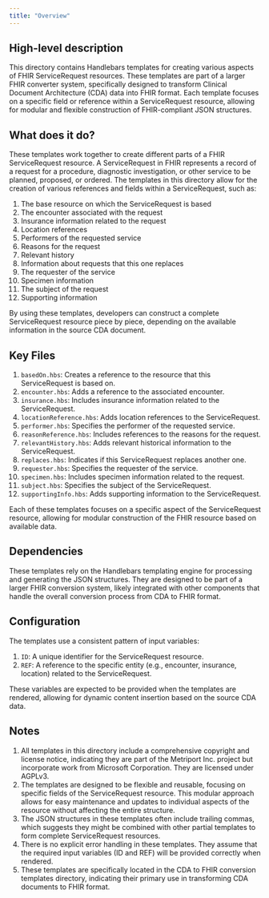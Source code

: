 ```yaml
---
title: "Overview"
---
```


## High-level description
This directory contains Handlebars templates for creating various aspects of FHIR ServiceRequest resources. These templates are part of a larger FHIR converter system, specifically designed to transform Clinical Document Architecture (CDA) data into FHIR format. Each template focuses on a specific field or reference within a ServiceRequest resource, allowing for modular and flexible construction of FHIR-compliant JSON structures.

## What does it do?
These templates work together to create different parts of a FHIR ServiceRequest resource. A ServiceRequest in FHIR represents a record of a request for a procedure, diagnostic investigation, or other service to be planned, proposed, or ordered. The templates in this directory allow for the creation of various references and fields within a ServiceRequest, such as:

1. The base resource on which the ServiceRequest is based
2. The encounter associated with the request
3. Insurance information related to the request
4. Location references
5. Performers of the requested service
6. Reasons for the request
7. Relevant history
8. Information about requests that this one replaces
9. The requester of the service
10. Specimen information
11. The subject of the request
12. Supporting information

By using these templates, developers can construct a complete ServiceRequest resource piece by piece, depending on the available information in the source CDA document.

## Key Files
1. `basedOn.hbs`: Creates a reference to the resource that this ServiceRequest is based on.
2. `encounter.hbs`: Adds a reference to the associated encounter.
3. `insurance.hbs`: Includes insurance information related to the ServiceRequest.
4. `locationReference.hbs`: Adds location references to the ServiceRequest.
5. `performer.hbs`: Specifies the performer of the requested service.
6. `reasonReference.hbs`: Includes references to the reasons for the request.
7. `relevantHistory.hbs`: Adds relevant historical information to the ServiceRequest.
8. `replaces.hbs`: Indicates if this ServiceRequest replaces another one.
9. `requester.hbs`: Specifies the requester of the service.
10. `specimen.hbs`: Includes specimen information related to the request.
11. `subject.hbs`: Specifies the subject of the ServiceRequest.
12. `supportingInfo.hbs`: Adds supporting information to the ServiceRequest.

Each of these templates focuses on a specific aspect of the ServiceRequest resource, allowing for modular construction of the FHIR resource based on available data.

## Dependencies
These templates rely on the Handlebars templating engine for processing and generating the JSON structures. They are designed to be part of a larger FHIR conversion system, likely integrated with other components that handle the overall conversion process from CDA to FHIR format.

## Configuration
The templates use a consistent pattern of input variables:

1. `ID`: A unique identifier for the ServiceRequest resource.
2. `REF`: A reference to the specific entity (e.g., encounter, insurance, location) related to the ServiceRequest.

These variables are expected to be provided when the templates are rendered, allowing for dynamic content insertion based on the source CDA data.

## Notes
1. All templates in this directory include a comprehensive copyright and license notice, indicating they are part of the Metriport Inc. project but incorporate work from Microsoft Corporation. They are licensed under AGPLv3.
2. The templates are designed to be flexible and reusable, focusing on specific fields of the ServiceRequest resource. This modular approach allows for easy maintenance and updates to individual aspects of the resource without affecting the entire structure.
3. The JSON structures in these templates often include trailing commas, which suggests they might be combined with other partial templates to form complete ServiceRequest resources.
4. There is no explicit error handling in these templates. They assume that the required input variables (ID and REF) will be provided correctly when rendered.
5. These templates are specifically located in the CDA to FHIR conversion templates directory, indicating their primary use in transforming CDA documents to FHIR format.